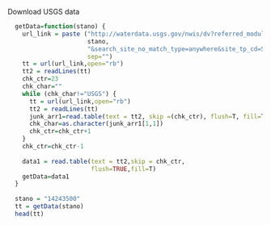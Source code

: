 Download USGS data 

```{r}
 
  getData=function(stano) {
    url_link = paste ("http://waterdata.usgs.gov/nwis/dv?referred_module=sw&search_site_no=",
                      stano,
                      "&search_site_no_match_type=anywhere&site_tp_cd=ST&index_pmcode_00060=1&sort_key=site_no&group_key=NONE&sitefile_output_format=html_table&column_name=agency_cd&column_name=site_no&column_name=station_nm&range_selection=date_range&begin_date=1889-01-01&end_date=2012-10-06&format=rdb&date_format=MM/DD/YYYY&rdb_compression=value&list_of_search_criteria=search_site_no%2Csite_tp_cd%2Crealtime_parameter_selection",
                      sep="")
    tt = url(url_link,open="rb")
    tt2 = readLines(tt)
    chk_ctr=23
    chk_char=""
    while (chk_char!="USGS") {
      tt = url(url_link,open="rb")
      tt2 = readLines(tt)
      junk_arr1=read.table(text = tt2, skip =(chk_ctr), flush=T, fill=T)
      chk_char=as.character(junk_arr1[1,1])
      chk_ctr=chk_ctr+1
    }
    chk_ctr=chk_ctr-1
    
    data1 = read.table(text = tt2,skip = chk_ctr,
                       flush=TRUE,fill=T)
    getData=data1
  }
  
  stano = "14243500"
  tt = getData(stano)
  head(tt)
```

